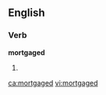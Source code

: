 
==English==

===Verb===
'''mortgaged'''

# {{past of|[[mortgage]]}}

[[ca:mortgaged]]
[[vi:mortgaged]]